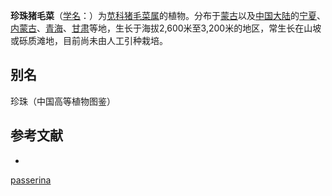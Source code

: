 {{Speciesbox
| name = 珍珠猪毛菜
| status = 
| status_system = 
| image =
| genus = Salsola
| species =  passerina
| authority = Bunge
}}

'''珍珠猪毛菜'''（[[学名|学名]]：{{lang|la|''Salsola passerina''}}）为[[苋科|苋科]][[猪毛菜属|猪毛菜属]]的植物。分布于[[蒙古|蒙古]]以及[[中国大陆|中国大陆]]的[[宁夏|宁夏]]、[[内蒙古|内蒙古]]、[[青海|青海]]、[[甘肃|甘肃]]等地，生长于海拔2,600米至3,200米的地区，常生长在山坡或砾质滩地，目前尚未由人工引种栽培。

== 别名 ==
珍珠（中国高等植物图鉴）

== 参考文献 ==
<div class="references-small">
* {{cite web| url =http://www.bioinfo.cn/db05/KmzwSpecies.php?action=view&id=3225| title =珍珠猪毛菜| work =《中国高等植物数据库全库》| publisher =中国科学院微生物研究所| author =昆明植物研究所| accessdate =2009-02-24| deadurl =yes| archiveurl =https://web.archive.org/web/20160305073513/http://www.bioinfo.cn/db05/KmzwSpecies.php?action=view&id=3225| archivedate =2016-03-05}}
</div>
{{Taxonbar|from=Q15226441}}

{{DEFAULTSORT:Salsola passerina}}
[[Category:猪毛菜属|passerina]]


{{Amaranthaceae-stub}}